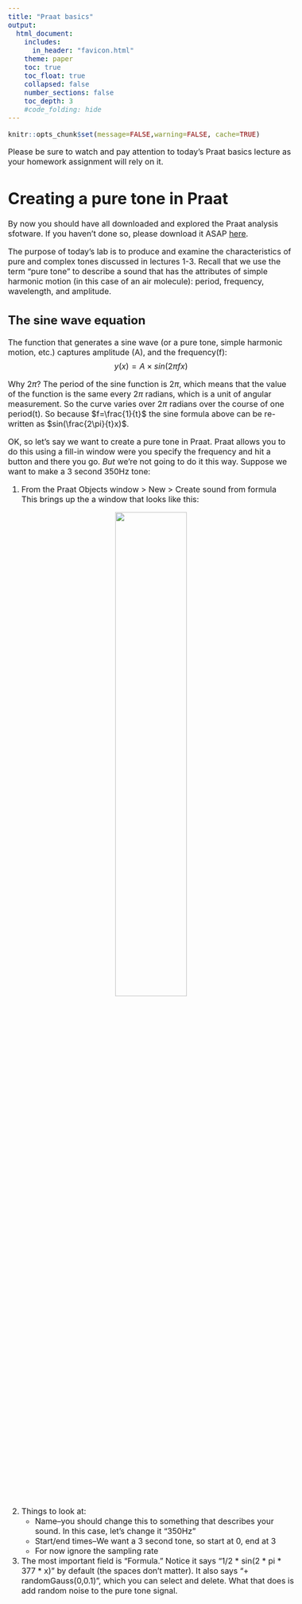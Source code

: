 ```yaml
---
title: "Praat basics"
output:
  html_document:
    includes:
      in_header: "favicon.html"
    theme: paper
    toc: true
    toc_float: true
    collapsed: false
    number_sections: false
    toc_depth: 3
    #code_folding: hide
---
```

<style type="text/css">
  body{
  font-size: 12pt;
}
</style>

```r
knitr::opts_chunk$set(message=FALSE,warning=FALSE, cache=TRUE)
```

Please be sure to watch and pay attention to today's Praat basics lecture as your homework assignment will rely on it. 

# Creating a pure tone in Praat

By now you should have all downloaded and explored the Praat analysis sfotware. If you haven't done so, please download it ASAP [here](https://www.praat.org). 

The purpose of today's lab is to produce and examine the characteristics of pure and complex tones discussed in lectures 1-3. Recall that we use the term "pure tone" to describe a sound that has the attributes of simple harmonic motion (in this case of an air molecule): period, frequency, wavelength, and amplitude. 

## The sine wave equation

The function that generates a sine wave (or a pure tone, simple harmonic motion, etc.) captures amplitude (A), and the frequency(f):
$$
y(x) = A \times sin(2\pi fx)
$$

Why $2\pi$? The period of the sine function is $2\pi$, which means that the value of the function is the same every $2\pi$ radians, which is a unit of angular measurement. So the curve varies over $2\pi$ radians over the course of one period(t). So because $f=\frac{1}{t}$ the sine formula above can be re-written as $sin(\frac{2\pi}{t}x)$. 

OK, so let's say we want to create a pure tone in Praat. Praat allows you to do this using a fill-in window were you specify the frequency and hit a button and there you go. *But* we're not going to do it this way. Suppose we want to make a 3 second 350Hz tone:

1. From the Praat Objects window > New > Create sound from formula\
This brings up the a window that looks like this:

<p align="center">
  <img src="images/create_sound.jpeg" width="50%" height="50%">
</p>
\

2. Things to look at:
    + Name--you should change this to something that describes your sound. In this case, let's change it "350Hz"
    + Start/end times--We want a 3 second tone, so start at 0, end at 3
    + For now ignore the sampling rate
    
3. The most important field is "Formula." Notice it says "1/2 * sin(2 * pi * 377 * x)" by default (the spaces don't matter). It also says "+ randomGauss(0,0.1)", which you can select and delete. What that does is add random noise to the pure tone signal. 